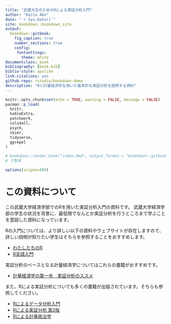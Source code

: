 ```yaml
--- 
title: "武蔵大生のためのRによる実証分析入門"
author: "Keita Abe"
date: "`r Sys.Date()`"
site: bookdown::bookdown_site
output: 
  bookdown::gitbook:
    fig_caption: true
    number_sections: true
    config:
     fontsettings:
       theme: white
documentclass: book
bibliography: [book.bib]
biblio-style: apalike
link-citations: yes
github-repo: rstudio/bookdown-demo
description: "Rと計量経済学を用いた基本的な実証分析を説明する資料"
---
```


```r
knitr::opts_chunk$set(echo = TRUE, warning = FALSE, message = FALSE)
pacman::p_load(
  knitr,
  kableExtra,
  patchwork,
  cols4all,
  psych,
  skimr,
  tidyverse,
  ggrepel
)

# bookdown::render_book("index.Rmd", output_format = "bookdown::gitbook", output_dir="./docs")
# で製本

options(scipen=999)
```

# この資料について

この武蔵大学経済学部でのRを用いた実証分析入門の資料です。
武蔵大学経済学部の学生の状況を背景に、最低限でなんとか実証分析を行うところまで学ぶことを意図した資料になっています。

Rの入門については、より詳しい以下の資料やウェブサイトが存在しますので、詳しい説明が知りたい学生はそちらを参照することをおすすめします。


- <a href = "https://www.jaysong.net/RBook/" target="_blank">わたしたちのR</a>
- <a href = "https://speakerdeck.com/s_uryu/introduction-to-r" target="_blank">R言語入門</a>


実証分析のベースとなる計量経済学についてはこれらの書籍がおすすめです。

- <a href = "https://amzn.to/3xQvDWu" target="_blank">計量経済学の第一歩　実証分析のススメ</a>

また、Rによる実証分析についても多くの書籍が出版されています。そちらも参照してください。

- <a href = "https://amzn.to/4b5UzaK" target="_blank">Rによるデータ分析入門</a>
- <a href = "https://amzn.to/3U5e9gg" target="_blank">Rによる実証分析 第2版</a>
- <a href = "https://amzn.to/3JzIOxq" target="_blank">Rによる計量政治学</a>







